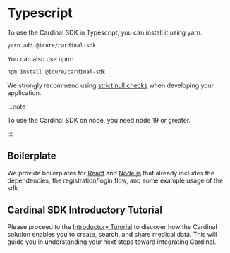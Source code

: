 # Typescript

To use the Cardinal SDK in Typescript, you can install it using yarn:
```bash
yarn add @icure/cardinal-sdk
```
You can also use npm:
```bash
npm install @icure/cardinal-sdk
```

We strongly recommend using [strict null checks](https://www.typescriptlang.org/tsconfig/#strictNullChecks) when
developing your application.

:::note

To use the Cardinal SDK on node, you need node 19 or greater.

:::

## Boilerplate

We provide boilerplates for [React](https://github.com/icure/cardinal-sdk-react-js-template) and [Node.js](https://github.com/icure/icure-medical-device-node-js-boilerplate-app-template/) that already includes
the dependencies, the registration/login flow, and some example usage of the sdk.

## Cardinal SDK Introductory Tutorial

Please proceed to the [Introductory Tutorial](/tutorial/basic/sdk-basic-tutorial/) to discover how the Cardinal solution enables you to create, search, and share medical data. This will guide you in understanding your next steps toward integrating Cardinal.

